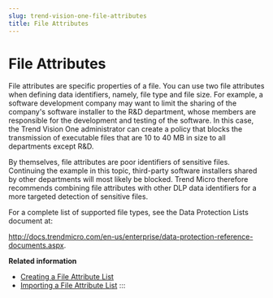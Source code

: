 ```yaml
---
slug: trend-vision-one-file-attributes
title: File Attributes
---
```

# File Attributes

File attributes are specific properties of a file. You can use two file attributes when defining data identifiers, namely, file type and file size. For example, a software development company may want to limit the sharing of the company's software installer to the R&D department, whose members are responsible for the development and testing of the software. In this case, the Trend Vision One administrator can create a policy that blocks the transmission of executable files that are 10 to 40 MB in size to all departments except R&D.

By themselves, file attributes are poor identifiers of sensitive files. Continuing the example in this topic, third-party software installers shared by other departments will most likely be blocked. Trend Micro therefore recommends combining file attributes with other DLP data identifiers for a more targeted detection of sensitive files.

For a complete list of supported file types, see the Data Protection Lists document at:

<http://docs.trendmicro.com/en-us/enterprise/data-protection-reference-documents.aspx>.

**Related information**

- [Creating a File Attribute List](creating-file-attribute-list.mdx)
- [Importing a File Attribute List](importing-file-attribute-list.mdx)
:::
